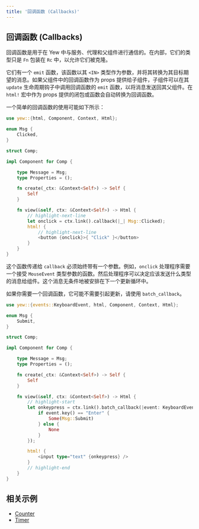 ```yaml
---
title: '回调函数 (Callbacks)'
---
```


## 回调函数 (Callbacks)

回调函数是用于在 Yew 中与服务、代理和父组件进行通信的。在内部，它们的类型只是 `Fn` 包装在 `Rc` 中，以允许它们被克隆。

它们有一个 `emit` 函数，该函数以其 `<IN>` 类型作为参数，并将其转换为其目标期望的消息。如果父组件中的回调函数作为 props 提供给子组件，子组件可以在其 `update` 生命周期钩子中调用回调函数的 `emit` 函数，以将消息发送回其父组件。在 `html!` 宏中作为 props 提供的闭包或函数会自动转换为回调函数。

一个简单的回调函数的使用可能如下所示：

```rust
use yew::{html, Component, Context, Html};

enum Msg {
    Clicked,
}

struct Comp;

impl Component for Comp {

    type Message = Msg;
    type Properties = ();

    fn create(_ctx: &Context<Self>) -> Self {
        Self
    }

    fn view(&self, ctx: &Context<Self>) -> Html {
        // highlight-next-line
        let onclick = ctx.link().callback(|_| Msg::Clicked);
        html! {
            // highlight-next-line
            <button {onclick}>{ "Click" }</button>
        }
    }
}
```

这个函数传递给 `callback` 必须始终带有一个参数。例如，`onclick` 处理程序需要一个接受 `MouseEvent` 类型参数的函数。然后处理程序可以决定应该发送什么类型的消息给组件。这个消息无条件地被安排在下一个更新循环中。

如果你需要一个回调函数，它可能不需要引起更新，请使用 `batch_callback`。

```rust
use yew::{events::KeyboardEvent, html, Component, Context, Html};

enum Msg {
    Submit,
}

struct Comp;

impl Component for Comp {

    type Message = Msg;
    type Properties = ();

    fn create(_ctx: &Context<Self>) -> Self {
        Self
    }

    fn view(&self, ctx: &Context<Self>) -> Html {
        // highlight-start
        let onkeypress = ctx.link().batch_callback(|event: KeyboardEvent| {
            if event.key() == "Enter" {
                Some(Msg::Submit)
            } else {
                None
            }
        });

        html! {
            <input type="text" {onkeypress} />
        }
        // highlight-end
    }
}
```

## 相关示例

- [Counter](https://github.com/yewstack/yew/tree/master/examples/counter)
- [Timer](https://github.com/yewstack/yew/tree/master/examples/timer)
